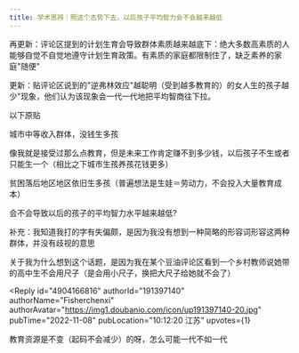 ```yaml
---
title: 学术思辨｜照这个态势下去，以后孩子平均智力会不会越来越低
---
```



<Forum groupName="古怪问题研究中心" groupUrl="https://www.douban.com/group/philosophasters/" archivedAt="2025-05-16T14:55:53.418Z">
  <Post
    id="278145114"
    title="学术思辨｜照这个态势下去，以后孩子平均智力会不会越来越低"
    url="https://www.douban.com/group/topic/278145114/?_spm_id=MTc0ODUxNjU4"
    pubTime="2023-12-09"
    highlightUserId="191397140"
  >
再更新：评论区提到的计划生育会导致群体素质越来越底下：绝大多数高素质的人能够自觉不自觉地遵守计划生育政策。有素质的家庭都限制住了，缺乏素养的家庭"随便"

更新：贴评论区说到的"逆弗林效应"越聪明（受到越多教育的）的女人生的孩子越少"现象，他们认为该现象会一代一代地把平均智商往下拉。

以下原贴

城市中等收入群体，没钱生多孩

像我就是接受过那么点教育，但是未来工作肯定赚不到多少钱，以后孩子不生或者只能生一个（相比之下城市生孩养孩花钱更多）

贫困落后地区地区依旧生多孩（普遍想法是生娃＝劳动力，不会投入大量教育成本）

会不会导致以后的孩子的平均智力水平越来越低?

补充：我知道我打的字有失偏颇，是因为我没有想到一种简略的形容词形容这两种群体，并没有歧视的意思

关于我为什么想到这个话题，是因为我在某个豆油评论区看到一个乡村教师说她带的高中生不会用尺子（是会用小尺子，换把大尺子给她就不会了）

<Reply
  id="4904166816"
  authorId="191397140"
  authorName="Fisherchenxi"
  authorAvatar="https://img1.doubanio.com/icon/up191397140-20.jpg"
  pubTime="2022-11-08"
  pubLocation="10:12:20 江苏"
  upvotes={1}
>
教育资源是不变（起码不会减少）的呀，怎么可能一代不如一代
</Reply>
  </Post>
</Forum>
